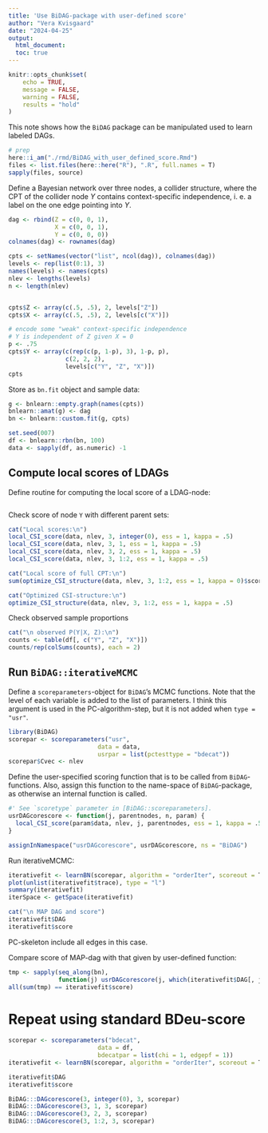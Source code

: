 ```yaml
---
title: 'Use BiDAG-package with user-defined score'
author: "Vera Kvisgaard"
date: "2024-04-25"
output: 
  html_document:
  toc: true
---
```


```r
knitr::opts_chunk$set(
	echo = TRUE,
	message = FALSE,
	warning = FALSE,
	results = "hold"
)
```

This note shows how the `BiDAG` package can be manipulated used to learn labeled DAGs. 
```r
# prep
here::i_am("./rmd/BiDAG_with_user_defined_score.Rmd")
files <- list.files(here::here("R"), ".R", full.names = T)
sapply(files, source)
```
Define a Bayesian network over three nodes, a collider structure, where the CPT of the collider node $Y$ contains context-specific independence, i. e. a label on the one edge pointing into $Y$.
```r
dag <- rbind(Z = c(0, 0, 1),
             X = c(0, 0, 1),
             Y = c(0, 0, 0))
colnames(dag) <- rownames(dag)

cpts <- setNames(vector("list", ncol(dag)), colnames(dag))
levels <- rep(list(0:1), 3)
names(levels) <- names(cpts)
nlev <- lengths(levels)
n <- length(nlev)


cpts$Z <- array(c(.5, .5), 2, levels["Z"])
cpts$X <- array(c(.5, .5), 2, levels[c("X")])

# encode some "weak" context-specific independence
# Y is independent of Z given X = 0
p <- .75
cpts$Y <- array(c(rep(c(p, 1-p), 3), 1-p, p), 
                c(2, 2, 2), 
                levels[c("Y", "Z", "X")])
cpts
```


Store as `bn.fit` object and sample data:
```r

g <- bnlearn::empty.graph(names(cpts))
bnlearn::amat(g) <- dag
bn <- bnlearn::custom.fit(g, cpts)

set.seed(007)
df <- bnlearn::rbn(bn, 100)
data <- sapply(df, as.numeric) -1

```


## Compute local scores of LDAGs

Define routine for computing the local score of a LDAG-node:
```r

```

Check score of node `Y` with different parent sets:
```r

cat("Local scores:\n")
local_CSI_score(data, nlev, 3, integer(0), ess = 1, kappa = .5)
local_CSI_score(data, nlev, 3, 1, ess = 1, kappa = .5)
local_CSI_score(data, nlev, 3, 2, ess = 1, kappa = .5)
local_CSI_score(data, nlev, 3, 1:2, ess = 1, kappa = .5)

cat("Local score of full CPT:\n")
sum(optimize_CSI_structure(data, nlev, 3, 1:2, ess = 1, kappa = 0)$scores)

cat("Optimized CSI-structure:\n")
optimize_CSI_structure(data, nlev, 3, 1:2, ess = 1, kappa = .5)

```

Check observed sample proportions
```r
cat("\n observed P(Y|X, Z):\n")
counts <- table(df[, c("Y", "Z", "X")])
counts/rep(colSums(counts), each = 2)

```


## Run `BiDAG::iterativeMCMC`

Define a `scoreparameters`-object for `BiDAG`'s MCMC functions. 
Note that the level of each variable is added to the list of parameters. 
I think this argument is used in the PC-algorithm-step, but it is not added when `type = "usr"`.
```r

library(BiDAG)
scorepar <- scoreparameters("usr", 
                         data = data,
                         usrpar = list(pctesttype = "bdecat"))
scorepar$Cvec <- nlev 
```

Define the user-specified scoring function that is to be called from `BiDAG`-functions.
Also, assign this function to the name-space of `BiDAG`-package, as otherwise an internal function is called. 
```r
#' See `scoretype` parameter in [BiDAG::scoreparameters].
usrDAGcorescore <- function(j, parentnodes, n, param) {
  local_CSI_score(param$data, nlev, j, parentnodes, ess = 1, kappa = .5)
}

assignInNamespace("usrDAGcorescore", usrDAGcorescore, ns = "BiDAG")
```



Run iterativeMCMC: 
```r
iterativefit <- learnBN(scorepar, algorithm = "orderIter", scoreout = T, verbose = T)
plot(unlist(iterativefit$trace), type = "l")
summary(iterativefit)
iterSpace <- getSpace(iterativefit)

cat("\n MAP DAG and score")
iterativefit$DAG
iterativefit$score
```
PC-skeleton include all edges in this case.


Compare score of MAP-dag with that given by user-defined function:
```r
tmp <- sapply(seq_along(bn), 
              function(j) usrDAGcorescore(j, which(iterativefit$DAG[, j] == 1), n = length(bn), scorepar))
all(sum(tmp) == iterativefit$score)
```

# Repeat using standard BDeu-score
```r
scorepar <- scoreparameters("bdecat", 
                         data = df,
                         bdecatpar = list(chi = 1, edgepf = 1))
iterativefit <- learnBN(scorepar, algorithm = "orderIter", scoreout = T, verbose = T)

iterativefit$DAG
iterativefit$score
```

```r
BiDAG:::DAGcorescore(3, integer(0), 3, scorepar)
BiDAG:::DAGcorescore(3, 1, 3, scorepar)
BiDAG:::DAGcorescore(3, 2, 3, scorepar)
BiDAG:::DAGcorescore(3, 1:2, 3, scorepar)
```


